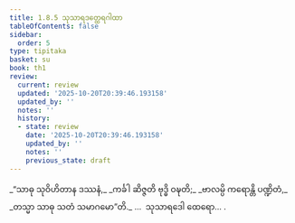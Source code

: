 ```yaml
---
title: 1.8.5 သုသာရဒတ္ထေရဂါထာ
tableOfContents: false
sidebar:
  order: 5
type: tipitaka
basket: su
book: th1
review:
  current: review
  updated: '2025-10-20T20:39:46.193158'
  updated_by: ''
  notes: ''
  history:
  - state: review
    date: '2025-10-20T20:39:46.193158'
    updated_by: ''
    notes: ''
    previous_state: draft
---
```



<DynamicBreadcrumb />


<ReviewStatus review={frontmatter.review} showDetails={true} />

<HypothesisAnnotation frontmatter={frontmatter} />

<Division number="75" book="th1" e="ch" v="19" p="236">

<Paragraph number="169" type="verses" book="th1">
_“သာဓု သုဝိဟိတာန ဒဿနံ,_  
_ကင်္ခါ ဆိဇ္ဇတိ ဗုဒ္ဓိ ဝဍ္ဎတိ;_  
_ဗာလမ္ပိ ကရောန္တိ ပဏ္ဍိတံ,_  
_တသ္မာ သာဓု သတံ သမာဂမော”တိ._  


</Paragraph>
</Division>

<Paragraph number="170" type="center" book="th1">
…  သုသာရဒေါ ထေရော… .
</Paragraph>